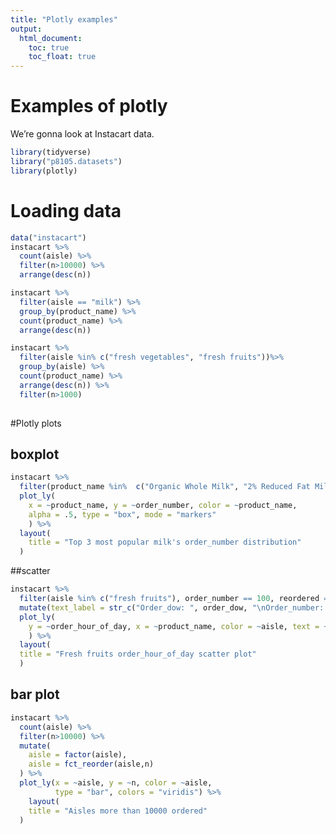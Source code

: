 ```yaml
---
title: "Plotly examples"
output: 
  html_document:
    toc: true
    toc_float: true
---
```


# Examples of plotly

We're gonna look at Instacart data.

```r
library(tidyverse)
library("p8105.datasets")
library(plotly)
```


# Loading data
```r
data("instacart")
instacart %>% 
  count(aisle) %>% 
  filter(n>10000) %>% 
  arrange(desc(n))
```

```r
instacart %>%
  filter(aisle == "milk") %>% 
  group_by(product_name) %>% 
  count(product_name) %>% 
  arrange(desc(n)) 
```

```r
instacart %>% 
  filter(aisle %in% c("fresh vegetables", "fresh fruits"))%>% 
  group_by(aisle) %>% 
  count(product_name) %>% 
  arrange(desc(n)) %>% 
  filter(n>1000)
  
```


#Plotly plots

## boxplot
```r
instacart %>%
  filter(product_name %in%  c("Organic Whole Milk", "2% Reduced Fat Milk", "Organic Reduced Fat 2% Milk")) %>% 
  plot_ly(
    x = ~product_name, y = ~order_number, color = ~product_name,
    alpha = .5, type = "box", mode = "markers"
    ) %>% 
  layout(
    title = "Top 3 most popular milk's order_number distribution"
  )
```


##scatter
```r
instacart %>% 
  filter(aisle %in% c("fresh fruits"), order_number == 100, reordered ==1) %>% 
  mutate(text_label = str_c("Order_dow: ", order_dow, "\nOrder_number: ", order_number, "\norder_hour_of_day: ", order_hour_of_day)) %>% 
  plot_ly(
    y = ~order_hour_of_day, x = ~product_name, color = ~aisle, text = ~text_label, alpha = .5, type = "scatter", mode = "markers"
    ) %>% 
  layout(
  title = "Fresh fruits order_hour_of_day scatter plot"
  )
```

## bar plot

```r
instacart %>% 
  count(aisle) %>% 
  filter(n>10000) %>% 
  mutate(
    aisle = factor(aisle),
    aisle = fct_reorder(aisle,n)
  ) %>% 
  plot_ly(x = ~aisle, y = ~n, color = ~aisle,
          type = "bar", colors = "viridis") %>% 
    layout(
    title = "Aisles more than 10000 ordered"
  )
```






